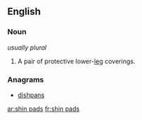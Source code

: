 ==English==

===Noun===
{{head|en|plural|head=[[shin]] [[pad]]s}}  ''usually plural''

# {{plural of|shin pad|lang=en}}  A pair of protective lower-[[leg]] coverings.

===Anagrams===
* [[dishpans#English|dishpans]]

[[ar:shin pads]]
[[fr:shin pads]]